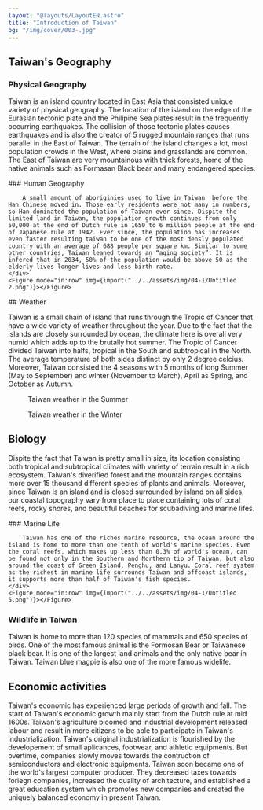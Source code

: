 ```yaml
---
layout: "@layouts/LayoutEN.astro"
title: "Introduction of Taiwan"
bg: "/img/cover/003-.jpg"
---
```


## Taiwan's Geography

### Physical Geography

Taiwan is an island country located in East Asia that consisted unique variety of physical geography. The location of the island on the edge of the Eurasian tectonic plate and the Philipine Sea plates result in the frequently occurring earthquakes. The collision of those tectonic plates causes earthquakes and is also the creator of  5 rugged mountain ranges that runs parallel in the East of Taiwan. The terrain of the island changes a lot, most population crowds in the West, where plains and grasslands are common. The East of Taiwan are very mountainous with thick forests, home of the native animals such as Formasan Black bear and many endangered species.

<Row>
    <Figure mode="in:row" img={import("../../assets/img/04-1/Untitled.png")}></Figure>
    <Figure mode="in:row" img={import("../../assets/img/04-1/Untitled 1.png")} imageFit="inside"></Figure>
</Row>

<Row>
    <div>
        ### Human Geography

        A small amount of aboriginies used to live in Taiwan  before the Han Chinese moved in. Those early residents were not many in numbers, so Han dominated the population of Taiwan ever since. Dispite the limited land in Taiwan, the population growth continues from only 50,000 at the end of Dutch rule in 1650 to 6 million people at the end of Japanese rule at 1942. Ever since, the population has increases even faster resulting taiwan to be one of the most densly populated country with an average of 688 people per square km. Similar to some other countries, Taiwan leaned towards an “aging society”. It is infered that in 2034, 50% of the population would be above 50 as the elderly lives longer lives and less birth rate.
    </div>
    <Figure mode="in:row" img={import("../../assets/img/04-1/Untitled 2.png")}></Figure>
</Row>
## Weather

Taiwan is a small chain of island that runs through the Tropic of Cancer that have a wide variety of weather throughout the year. Due to the fact that the islands are closely surrounded by ocean, the climate here is overall very humid which adds up to the brutally hot summer. The Tropic of Cancer divided Taiwan into halfs, tropical in the South and subtropical in the North. The average temperature of both sides distinct by only 2 degree celcius. Moreover, Taiwan consisted the 4 seasons with 5 months of long Summer (May to September) and winter (November to March), April as Spring, and October as Autumn.

<Row>
    <Figure mode="in:row" img={import("../../assets/img/04-1/Untitled 3.png")} imageFit="inside">Taiwan weather in the Summer</Figure>
    <Figure mode="in:row" img={import("../../assets/img/04-1/Untitled 4.png")} imageFit="inside">Taiwan weather in the Winter</Figure>
</Row>

## Biology

Dispite the fact that Taiwan is pretty small in size, its location consisting both tropical and subtropical climates with variety of terrain result in a rich ecosystem. Taiwan's diverified forest and the mountain ranges contains more over 15 thousand different species of plants and animals. Moreover, since Taiwan is an island and is closed surrounded by island on all sides, our coastal topography vary from place to place containing lots of coral reefs, rocky shores, and beautiful beaches for scubadiving and marine lifes.

<Row>
    <div>
        ### Marine Life

        Taiwan has one of the riches marine resource, the ocean around the island is home to more than one tenth of world's marine species. Even the coral reefs, which makes up less than 0.3% of world's ocean, can be found not only in the Southern and Northern tip of Taiwan, but also around the coast of Green Island, Penghu, and Lanyu. Coral reef system as the richest in marine life surrounds Taiwan and offcoast islands, it supports more than half of Taiwan's fish species. 
    </div>
    <Figure mode="in:row" img={import("../../assets/img/04-1/Untitled 5.png")}></Figure>
</Row>

### Wildlife in Taiwan

Taiwan is home to more than 120 species of mammals and 650 species of birds. One of the most famous animal is the Formosan Bear or Taiwanese black bear. It is one of the largest land animals and the only native bear in Taiwan. Taiwan blue magpie is also one of the more famous widelife.

<Row>
    <Figure mode="in:row" img={import("../../assets/img/04-1/Untitled 6.png")}></Figure>
    <Figure mode="in:row" img={import("../../assets/img/04-1/Untitled 7.png")}></Figure>
</Row>

## Economic activities

Taiwan's economic has experienced large periods of growth and fall. The start of Taiwan's economic growth mainly start from the Dutch rule at mid 1600s. Taiwan's agriculture bloomed and industrial development released labour and result in more citizens to be able to participate in Taiwan's industrialization. Taiwan's original industrialization is flourished by the developement of small aplicances, footwear, and athletic equipments. But overtime, companies slowly moves towards the contruction of semiconductors and electronic equipments. Taiwan soon became one of the world's largest computer producer. They decreased taxes towards foriegn companies, increased the quality of architecture, and established a great education system which promotes new companies and created the uniquely balanced economy in present Taiwan. 

